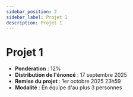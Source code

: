 ```yaml
---
sidebar_position: 2
sidebar_label: Projet 1
description: Projet 1
---
```


# Projet 1

- **Pondération** : 12%
- **Distribution de l'énoncé** : 17 septembre 2025
- **Remise du projet** : 1er octobre 2025 23h59
- **Modalité** : En équipe d'au plus 3 personnes


<Shared />